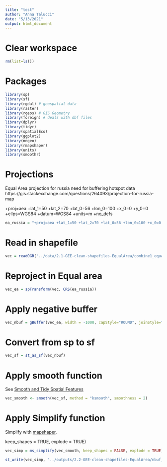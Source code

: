```yaml
---
title: "test"
author: "Anna Talucci"
date: "5/13/2021"
output: html_document
---
```


# Clear workspace

```r
rm(list=ls()) 
```

# Packages

```r
library(sp)
library(sf)
library(rgdal) # geospatial data
library(raster)
library(rgeos) # GIS Geometry
library(foreign) # deals with dbf files
library(dplyr)
library(tidyr)
library(spatialEco)
library(ggplot2)
library(nngeo)
library(rmapshaper)
library(units)
library(smoothr)
```

# Projections


Equal Area projection for russia need for buffering hotspot data
https://gis.stackexchange.com/questions/264093/projection-for-russia-map

+proj=aea +lat_1=50 +lat_2=70 +lat_0=56 +lon_0=100 +x_0=0 +y_0=0 +ellps=WGS84 +datum=WGS84 +units=m +no_defs 

```r
ea_russia = "+proj=aea +lat_1=50 +lat_2=70 +lat_0=56 +lon_0=100 +x_0=0 +y_0=0 +ellps=WGS84 +datum=WGS84 +units=m +no_defs "
```

# Read in shapefile
```r
vec = readOGR("../data/2.1-GEE-clean-shapefiles-EqualArea/combine1_equalarea_2020.shp", "combine1_equalarea_2020") 
```

# Reproject in Equal area

```r
vec_ea = spTransform(vec, CRS(ea_russia))
```

# Apply negative buffer
```r
vec_nbuf = gBuffer(vec_ea, width = -1000, capStyle="ROUND", joinStyle="ROUND")
```

# Convert from sp to sf
```r
vec_sf = st_as_sf(vec_nbuf)
```

# Apply smooth function

See [Smooth and Tidy Spatial Features](https://cran.r-project.org/web/packages/smoothr/vignettes/smoothr.html)

```r
vec_smooth <- smooth(vec_sf, method = "ksmooth", smoothness = 2)
```

# Apply Simplify function

Simplify with [mapshaper](https://cran.r-project.org/web/packages/rmapshaper/vignettes/rmapshaper.html).

keep_shapes = TRUE, explode = TRUE)
```r
vec_simp = ms_simplify(vec_smooth, keep_shapes = FALSE, explode = TRUE)
```


```r
st_write(vec_simp, "../outputs/2.2-GEE-clean-shapefiles-EqualArea/nbuf_equalarea_2020.shp", driver="ESRI Shapefile") 
```